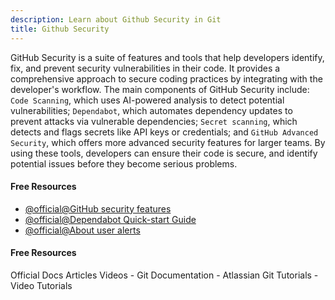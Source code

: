 ```yaml
---
description: Learn about Github Security in Git
title: Github Security
---
```


GitHub Security is a suite of features and tools that help developers identify, fix, and prevent security vulnerabilities in their code. It provides a comprehensive approach to secure coding practices by integrating with the developer's workflow. The main components of GitHub Security include: `Code Scanning`, which uses AI-powered analysis to detect potential vulnerabilities; `Dependabot`, which automates dependency updates to prevent attacks via vulnerable dependencies; `Secret scanning`, which detects and flags secrets like API keys or credentials; and `GitHub Advanced Security`, which offers more advanced security features for larger teams. By using these tools, developers can ensure their code is secure, and identify potential issues before they become serious problems.

#### Free Resources

- [@official@GitHub security features](https://docs.github.com/en/code-security/getting-started/github-security-features)
- [@official@Dependabot Quick-start Guide](https://docs.github.com/en/code-security/getting-started/dependabot-quickstart-guide)
- [@official@About user alerts](https://docs.github.com/en/code-security/secret-scanning/managing-alerts-from-secret-scanning/about-alerts#about-user-alerts)

#### Free Resources

<Tabs defaultValue="official">
<TabsList>
<TabsTrigger value="official">Official Docs</TabsTrigger>
<TabsTrigger value="article">Articles</TabsTrigger>
<TabsTrigger value="video">Videos</TabsTrigger>
</TabsList>

<TabsContent value="official">
- <Link href="https://git-scm.com/docs">Git Documentation</Link>
</TabsContent>
<TabsContent value="article">
- <Link href="https://www.atlassian.com/git/tutorials">Atlassian Git Tutorials</Link>
</TabsContent>
<TabsContent value="video">
- <Link href="https://www.youtube.com/results?search_query=git+github-security+tutorial">Video Tutorials</Link>
</TabsContent>
</Tabs>

<Outlet path="5-github/basics/github-security" />
